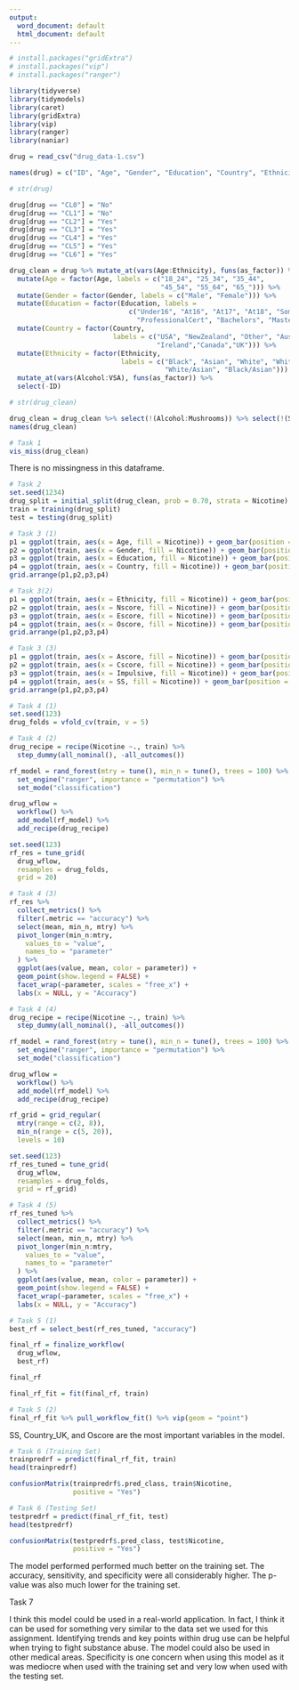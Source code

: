---
output:
  word_document: default
  html_document: default
---
```{r}
# install.packages("gridExtra")
# install.packages("vip")
# install.packages("ranger")
```

```{r include = FALSE}
library(tidyverse)
library(tidymodels)
library(caret)
library(gridExtra)
library(vip)
library(ranger)
library(naniar)
```

```{r}
drug = read_csv("drug_data-1.csv")
```
```{r}
names(drug) = c("ID", "Age", "Gender", "Education", "Country", "Ethnicity","Nscore", "Escore", "Oscore", "Ascore", "Cscore", "Impulsive","SS", "Alcohol", "Amphet", "Amyl", "Benzos", "Caff", "Cannabis","Choc", "Coke", "Crack", "Ecstasy", "Heroin", "Ketamine", "Legalh","LSD", "Meth", "Mushrooms", "Nicotine", "Semer", "VSA")

# str(drug)
```

```{r}
drug[drug == "CL0"] = "No"
drug[drug == "CL1"] = "No"
drug[drug == "CL2"] = "Yes"
drug[drug == "CL3"] = "Yes"
drug[drug == "CL4"] = "Yes"
drug[drug == "CL5"] = "Yes"
drug[drug == "CL6"] = "Yes"
```

```{r}
drug_clean = drug %>% mutate_at(vars(Age:Ethnicity), funs(as_factor)) %>%
  mutate(Age = factor(Age, labels = c("18_24", "25_34", "35_44",
                                      "45_54", "55_64", "65_"))) %>%
  mutate(Gender = factor(Gender, labels = c("Male", "Female"))) %>%
  mutate(Education = factor(Education, labels =
                              c("Under16", "At16", "At17", "At18", "SomeCollege",
                                "ProfessionalCert", "Bachelors", "Masters", "Doctorate"))) %>%
  mutate(Country = factor(Country,
                          labels = c("USA", "NewZealand", "Other", "Australia",
                                     "Ireland","Canada","UK"))) %>%
  mutate(Ethnicity = factor(Ethnicity,
                            labels = c("Black", "Asian", "White", "White/Black", "Other",
                                       "White/Asian", "Black/Asian"))) %>%
  mutate_at(vars(Alcohol:VSA), funs(as_factor)) %>%
  select(-ID)
```

```{r}
# str(drug_clean)
```

```{r}
drug_clean = drug_clean %>% select(!(Alcohol:Mushrooms)) %>% select(!(Semer:VSA))
names(drug_clean)
```

```{r}
# Task 1
vis_miss(drug_clean)
```
There is no missingness in this dataframe.

```{r}
# Task 2
set.seed(1234)
drug_split = initial_split(drug_clean, prob = 0.70, strata = Nicotine)
train = training(drug_split)
test = testing(drug_split)
```

```{r}
# Task 3 (1)
p1 = ggplot(train, aes(x = Age, fill = Nicotine)) + geom_bar(position = "fill")
p2 = ggplot(train, aes(x = Gender, fill = Nicotine)) + geom_bar(position = "fill")
p3 = ggplot(train, aes(x = Education, fill = Nicotine)) + geom_bar(position = "fill")
p4 = ggplot(train, aes(x = Country, fill = Nicotine)) + geom_bar(position = "fill")
grid.arrange(p1,p2,p3,p4)
```

```{r}
# Task 3(2)
p1 = ggplot(train, aes(x = Ethnicity, fill = Nicotine)) + geom_bar(position = "fill")
p2 = ggplot(train, aes(x = Nscore, fill = Nicotine)) + geom_bar(position = "fill")
p3 = ggplot(train, aes(x = Escore, fill = Nicotine)) + geom_bar(position = "fill")
p4 = ggplot(train, aes(x = Oscore, fill = Nicotine)) + geom_bar(position = "fill")
grid.arrange(p1,p2,p3,p4)
```

```{r}
# Task 3 (3)
p1 = ggplot(train, aes(x = Ascore, fill = Nicotine)) + geom_bar(position = "fill")
p2 = ggplot(train, aes(x = Cscore, fill = Nicotine)) + geom_bar(position = "fill")
p3 = ggplot(train, aes(x = Impulsive, fill = Nicotine)) + geom_bar(position = "fill")
p4 = ggplot(train, aes(x = SS, fill = Nicotine)) + geom_bar(position = "fill")
grid.arrange(p1,p2,p3,p4)
```

```{r}
# Task 4 (1)
set.seed(123)
drug_folds = vfold_cv(train, v = 5)
```

```{r}
# Task 4 (2)
drug_recipe = recipe(Nicotine ~., train) %>%
  step_dummy(all_nominal(), -all_outcomes())

rf_model = rand_forest(mtry = tune(), min_n = tune(), trees = 100) %>%
  set_engine("ranger", importance = "permutation") %>%
  set_mode("classification")

drug_wflow = 
  workflow() %>% 
  add_model(rf_model) %>% 
  add_recipe(drug_recipe)

set.seed(123)
rf_res = tune_grid(
  drug_wflow,
  resamples = drug_folds,
  grid = 20)
```

```{r}
# Task 4 (3)
rf_res %>%
  collect_metrics() %>%
  filter(.metric == "accuracy") %>%
  select(mean, min_n, mtry) %>%
  pivot_longer(min_n:mtry,
    values_to = "value",
    names_to = "parameter"
  ) %>%
  ggplot(aes(value, mean, color = parameter)) +
  geom_point(show.legend = FALSE) +
  facet_wrap(~parameter, scales = "free_x") +
  labs(x = NULL, y = "Accuracy")
```

```{r}
# Task 4 (4)
drug_recipe = recipe(Nicotine ~., train) %>%
  step_dummy(all_nominal(), -all_outcomes())

rf_model = rand_forest(mtry = tune(), min_n = tune(), trees = 100) %>%
  set_engine("ranger", importance = "permutation") %>%
  set_mode("classification")

drug_wflow = 
  workflow() %>% 
  add_model(rf_model) %>% 
  add_recipe(drug_recipe)

rf_grid = grid_regular(
  mtry(range = c(2, 8)),
  min_n(range = c(5, 20)),
  levels = 10)

set.seed(123)
rf_res_tuned = tune_grid(
  drug_wflow,
  resamples = drug_folds,
  grid = rf_grid)
```

```{r}
# Task 4 (5)
rf_res_tuned %>%
  collect_metrics() %>%
  filter(.metric == "accuracy") %>%
  select(mean, min_n, mtry) %>%
  pivot_longer(min_n:mtry,
    values_to = "value",
    names_to = "parameter"
  ) %>%
  ggplot(aes(value, mean, color = parameter)) +
  geom_point(show.legend = FALSE) +
  facet_wrap(~parameter, scales = "free_x") +
  labs(x = NULL, y = "Accuracy")
```


```{r}
# Task 5 (1)
best_rf = select_best(rf_res_tuned, "accuracy")

final_rf = finalize_workflow(
  drug_wflow,
  best_rf)

final_rf

final_rf_fit = fit(final_rf, train)
```
```{r}
# Task 5 (2)
final_rf_fit %>% pull_workflow_fit() %>% vip(geom = "point")
```

SS, Country_UK, and Oscore are the most important variables in the model.

```{r}
# Task 6 (Training Set)
trainpredrf = predict(final_rf_fit, train)
head(trainpredrf)

confusionMatrix(trainpredrf$.pred_class, train$Nicotine, 
                positive = "Yes")

```

```{r}
# Task 6 (Testing Set)
testpredrf = predict(final_rf_fit, test)
head(testpredrf)

confusionMatrix(testpredrf$.pred_class, test$Nicotine, 
                positive = "Yes")
```
The model performed performed much better on the training set. The accuracy, sensitivity, and specificity were all considerably higher. The p-value was also much lower for the training set.

Task 7

I think this model could be used in a real-world application. In fact, I think it can be used for something very similar to the data set we used for this assignment. Identifying trends and key points within drug use can be helpful when trying to fight substance abuse. The model could also be used in other medical areas. Specificity is one concern when using this model as it was mediocre when used with the training set and very low when used with the testing set. 
